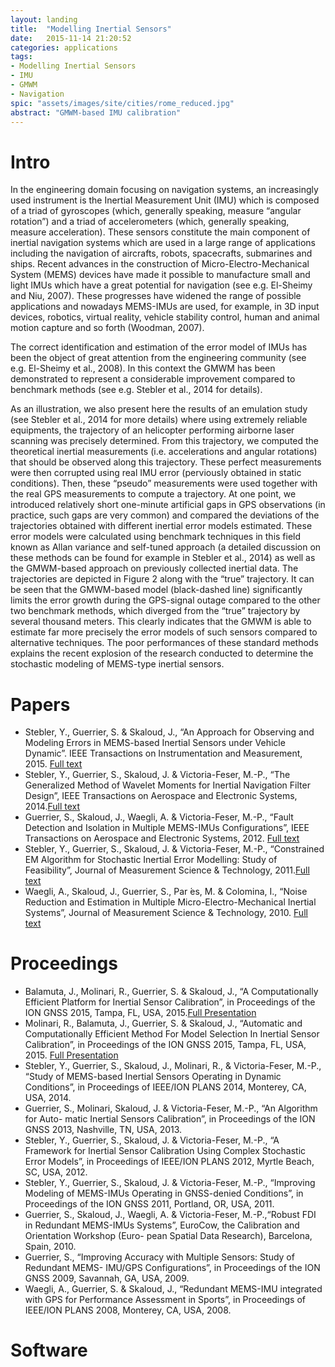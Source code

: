 ```yaml
---
layout: landing
title:  "Modelling Inertial Sensors"
date:   2015-11-14 21:20:52
categories: applications
tags: 
- Modelling Inertial Sensors
- IMU
- GMWM
- Navigation
spic: "assets/images/site/cities/rome_reduced.jpg"
abstract: "GMWM-based IMU calibration"
---
```


# Intro

In the engineering domain focusing on navigation systems, an increasingly used instrument is the Inertial Measurement Unit (IMU) which is composed of a triad of gyroscopes (which, generally speaking, measure “angular rotation”) and a triad of accelerometers (which, generally speaking, measure acceleration). These sensors constitute the main component of inertial navigation systems which are used in a large range of applications including the navigation of aircrafts, robots, spacecrafts, submarines and ships. Recent advances in the construction of Micro-Electro-Mechanical System (MEMS) devices have made it possible to manufacture small and light IMUs which have a great potential for navigation (see e.g. El-Sheimy and Niu, 2007). These progresses have widened the range of possible applications and nowadays MEMS-IMUs are used, for example, in 3D input devices, robotics, virtual reality, vehicle stability control, human and animal motion capture and so forth (Woodman, 2007).

The correct identification and estimation of the error model of IMUs has been the object of great attention from the engineering community (see e.g. El-Sheimy et al., 2008). In this context the GMWM has been demonstrated to represent a considerable improvement compared to benchmark methods (see e.g. Stebler et al., 2014 for details).

As an illustration, we also present here the results of an emulation study (see Stebler et al., 2014 for more details) where using extremely reliable equipments, the trajectory of an helicopter performing airborne laser scanning was precisely determined. From this trajectory, we computed the theoretical inertial measurements (i.e. accelerations and angular rotations) that should be observed along this trajectory. These perfect measurements were then corrupted using real IMU error (perviously obtained in static conditions). Then, these “pseudo” measurements were used together with the real GPS measurements to compute a trajectory. At one point, we introduced relatively short one-minute artificial gaps in GPS observations (in practice, such gaps are very common) and compared the deviations of the trajectories obtained with different inertial error models estimated. These error models were calculated using benchmark techniques in this field known as Allan variance and self-tuned approach (a detailed discussion on these methods can be found for example in Stebler et al., 2014) as well as the GMWM-based approach on previously collected inertial data. The trajectories are depicted in Figure 2 along with the “true” trajectory. It can be seen that the GMWM-based model (black-dashed line) significantly limits the error growth during the GPS-signal outage compared to the other two benchmark methods, which diverged from the “true” trajectory by several thousand meters. This clearly indicates that the GMWM is able to estimate far more precisely the error models of such sensors compared to alternative techniques. The poor performances of these standard methods explains the recent explosion of the research conducted to determine the stochastic modeling of MEMS-type inertial sensors.



# Papers

* Stebler, Y., Guerrier, S. & Skaloud, J., “An Approach for Observing and Modeling Errors in MEMS-based Inertial Sensors under Vehicle Dynamic”. IEEE Transactions on Instrumentation and Measurement, 2015. [Full text](/assets/pdfs/Modeling Errors in MEMS-Based Inertial Sensors.pdf)
* Stebler, Y., Guerrier, S., Skaloud, J. & Victoria-Feser, M.-P., “The Generalized Method of Wavelet Moments for Inertial Navigation Filter Design”, IEEE Transactions on Aerospace and Electronic Systems, 2014.[Full text](/assets/pdfs/The Generalized Method of Wavelet Moments for Inertial Navigation Filter Design.pdf)
* Guerrier, S., Skaloud, J., Waegli, A. & Victoria-Feser, M.-P., “Fault Detection and Isolation in Multiple MEMS-IMUs Configurations”, IEEE Transactions on Aerospace and Electronic Systems, 2012. [Full text](/assets/pdfs/Fault Detection and Isolation in Multiple MEMS-IMUs Configurationspdf.pdf)
* Stebler, Y., Guerrier, S., Skaloud, J. & Victoria-Feser, M.-P., “Constrained EM Algorithm for Stochastic Inertial Error Modelling: Study of Feasibility”, Journal of Measurement Science & Technology, 2011.[Full text](/assets/pdfs/Constrained EM algorithm for stochastic inertial error modeling.pdf)
* Waegli, A., Skaloud, J., Guerrier, S., Par ́es, M. & Colomina, I., “Noise Reduction and Estimation in Multiple Micro-Electro-Mechanical Inertial Systems”, Journal of Measurement Science & Technology, 2010. [Full text](/assets/pdfs/Noise reduction and estimation in multiple micro-electro-mechanical inertial systems.pdf)


# Proceedings
* Balamuta, J., Molinari, R., Guerrier, S. & Skaloud, J., “A Computationally Efficient Platform for Inertial Sensor Calibration”, in Proceedings of the ION GNSS 2015, Tampa, FL, USA, 2015.[Full Presentation](/assets/pdfs/gmwm_ion2015_part1.pdf)
* Molinari, R., Balamuta, J., Guerrier, S. & Skaloud, J., “Automatic and Computationally Efficient Method For Model Selection In Inertial Sensor Calibration”, in Proceedings of the ION GNSS 2015, Tampa, FL, USA, 2015. [Full Presentation](/assets/pdfs/gmwm_ion2015_part2.pdf)
* Stebler, Y., Guerrier, S., Skaloud, J., Molinari, R., & Victoria-Feser, M.-P., “Study of MEMS-based Inertial Sensors Operating in Dynamic Conditions”, in Proceedings of IEEE/ION PLANS 2014, Monterey, CA, USA, 2014.
* Guerrier, S., Molinari, Skaloud, J. & Victoria-Feser, M.-P., “An Algorithm for Auto- matic Inertial Sensors Calibration”, in Proceedings of the ION GNSS 2013, Nashville, TN, USA, 2013.
* Stebler, Y., Guerrier, S., Skaloud, J. & Victoria-Feser, M.-P., “A Framework for Inertial Sensor Calibration Using Complex Stochastic Error Models”, in Proceedings of IEEE/ION PLANS 2012, Myrtle Beach, SC, USA, 2012.
* Stebler, Y., Guerrier, S., Skaloud, J. & Victoria-Feser, M.-P., “Improving Modeling of MEMS-IMUs Operating in GNSS-denied Conditions”, in Proceedings of the ION GNSS 2011, Portland, OR, USA, 2011.
* Guerrier, S., Skaloud, J., Waegli, A. & Victoria-Feser, M.-P.,“Robust FDI in Redundant MEMS-IMUs Systems”, EuroCow, the Calibration and Orientation Workshop (Euro- pean Spatial Data Research), Barcelona, Spain, 2010.
* Guerrier, S., “Improving Accuracy with Multiple Sensors: Study of Redundant MEMS- IMU/GPS Configurations”, in Proceedings of the ION GNSS 2009, Savannah, GA, USA, 2009.
* Waegli, A., Guerrier, S. & Skaloud, J., “Redundant MEMS-IMU integrated with GPS for Performance Assessment in Sports”, in Proceedings of IEEE/ION PLANS 2008, Monterey, CA, USA, 2008.

# Software
